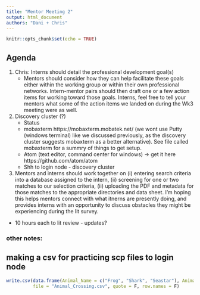 ```yaml
---
title: "Mentor Meeting 2"
output: html_document
authors: "Dani + Chris"
---
```


```r
knitr::opts_chunk$set(echo = TRUE)
```
## Agenda
1. Chris: Interns should detail the professional development goal(s)
   + Mentors should consider how they can help facilitate these goals either within the working group or within their own professional networks. Intern-mentor pairs should then draft one or a few action items for working toward those goals. Interns, feel free to tell your mentors what some of the action items we landed on during the Wk3 meeting were as well.

2. Discovery cluster (?) 
   + Status
   + mobaxterm https://mobaxterm.mobatek.net/ (we wont use Putty (windows terminal) like we discussed previously, as the discovery cluster suggests mobaxterm as a better alternative). See file called mobaxterm for a summry of things to get setup. 
   + Atom (text editor, command center for windows) -> get it here https://github.com/atom/atom
   + Shh to login node - discovery cluster
   
3. Mentors and interns should work together on (i) entering search criteria into a database assigned to the intern, (ii) screening for one or two matches to our selection criteria, (ii) uploading the PDF and metadata for those matches to the appropriate directories and data sheet. I'm hoping this helps mentors connect with what itnerns are presently doing, and provides interns with an opportunity to discuss obstacles they might be experiencing during the lit survey.
  + 10 hours each to lit review - updates? 
  
  
### other notes:
## making a csv for practicing scp files to login node
```r
write.csv(data.frame(Animal_Name = c("Frog", "Shark", "Seastar"), Animal_Counts = c("10", "20", "30")), 
          file = "Animal_Crossing.csv", quote = F, row.names = F)
```
